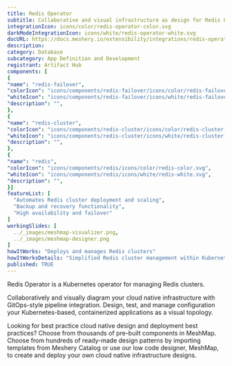 ```yaml
---
title: Redis Operator
subtitle: Collaborative and visual infrastructure as design for Redis Operator
integrationIcon: icons/color/redis-operator-color.svg
darkModeIntegrationIcon: icons/white/redis-operator-white.svg
docURL: https://docs.meshery.io/extensibility/integrations/redis-operator
description: 
category: Database
subcategory: App Definition and Development
registrant: Artifact Hub
components: [
{
"name": "redis-failover",
"colorIcon": "icons/components/redis-failover/icons/color/redis-failover-color.svg",
"whiteIcon": "icons/components/redis-failover/icons/white/redis-failover-white.svg",
"description": "",
},
{
"name": "redis-cluster",
"colorIcon": "icons/components/redis-cluster/icons/color/redis-cluster-color.svg",
"whiteIcon": "icons/components/redis-cluster/icons/white/redis-cluster-white.svg",
"description": "",
},
{
"name": "redis",
"colorIcon": "icons/components/redis/icons/color/redis-color.svg",
"whiteIcon": "icons/components/redis/icons/white/redis-white.svg",
"description": "",
}]
featureList: [
  "Automates Redis cluster deployment and scaling",
  "Backup and recovery functionality",
  "High availability and failover"
]
workingSlides: [
  ../_images/meshmap-visualizer.png,
  ../_images/meshmap-designer.png
]
howItWorks: "Deploys and manages Redis clusters"
howItWorksDetails: "Simplified Redis cluster management within Kubernetes"
published: TRUE
---
```


<p>Redis Operator is a Kubernetes operator for managing Redis clusters.</p>
<p>
  Collaboratively and visually diagram your cloud native infrastructure with GitOps-style pipeline
  integration. Design, test, and manage configuration your Kubernetes-based, containerized
  applications as a visual topology.
</p>
<p>
  Looking for best practice cloud native design and deployment best practices? Choose from thousands
  of pre-built components in MeshMap. Choose from hundreds of ready-made design patterns by
  importing templates from Meshery Catalog or use our low code designer, MeshMap, to create and
  deploy your own cloud native infrastructure designs.
</p>
